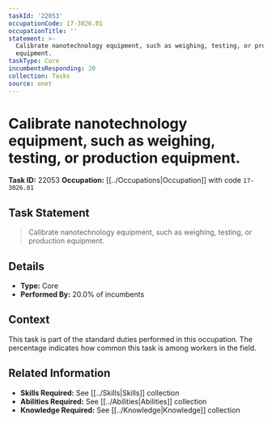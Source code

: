 ```yaml
---
taskId: '22053'
occupationCode: 17-3026.01
occupationTitle: ''
statement: >-
  Calibrate nanotechnology equipment, such as weighing, testing, or production
  equipment.
taskType: Core
incumbentsResponding: 20
collection: Tasks
source: onet
---
```

# Calibrate nanotechnology equipment, such as weighing, testing, or production equipment.

**Task ID:** 22053
**Occupation:** [[../Occupations|Occupation]] with code `17-3026.01`

## Task Statement

> Calibrate nanotechnology equipment, such as weighing, testing, or production equipment.

## Details

- **Type:** Core
- **Performed By:** 20.0% of incumbents

## Context

This task is part of the standard duties performed in this occupation. The percentage indicates how common this task is among workers in the field.

## Related Information

- **Skills Required:** See [[../Skills|Skills]] collection
- **Abilities Required:** See [[../Abilities|Abilities]] collection
- **Knowledge Required:** See [[../Knowledge|Knowledge]] collection

